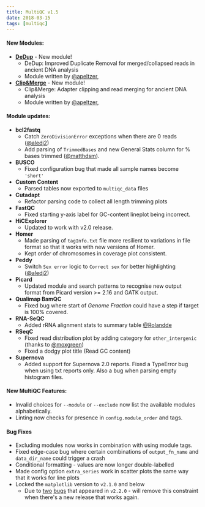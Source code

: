 ---
title: MultiQC v1.5
date: 2018-03-15
tags: [multiqc]
---


#### New Modules:
* [**DeDup**](http://www.github.com/apeltzer/DeDup) - New module!
    * DeDup: Improved Duplicate Removal for merged/collapsed reads in ancient DNA analysis
    * Module written by [@apeltzer](https://github.com/apeltzer),
* [**Clip&Merge**](http://github.com/apeltzer/ClipAndMerge) - New module!
    * Clip&Merge: Adapter clipping and read merging for ancient DNA analysis
    * Module written by [@apeltzer](https://github.com/apeltzer),

#### Module updates:
* **bcl2fastq**
    * Catch `ZeroDivisionError` exceptions when there are 0 reads ([@aledj2](https://github.com/aledj2))
    * Add parsing of `TrimmedBases` and new General Stats column for % bases trimmed ([@matthdsm](https://github.com/matthdsm)).
* **BUSCO**
    * Fixed configuration bug that made all sample names become `'short'`
* **Custom Content**
    * Parsed tables now exported to `multiqc_data` files
* **Cutadapt**
    * Refactor parsing code to collect all length trimming plots
* **FastQC**
    * Fixed starting y-axis label for GC-content lineplot being incorrect.
* **HiCExplorer**
    * Updated to work with v2.0 release.
* **Homer**
    * Made parsing of `tagInfo.txt` file more resilient to variations in file format so that it works with new versions of Homer.
    * Kept order of chromosomes in coverage plot consistent.
* **Peddy**
    * Switch `Sex error` logic to `Correct sex` for better highlighting ([@aledj2](https://github.com/aledj2))
* **Picard**
    * Updated module and search patterns to recognise new output format from Picard version >= 2.16 and GATK output.
* **Qualimap BamQC**
    * Fixed bug where start of _Genome Fraction_ could have a step if target is 100% covered.
* **RNA-SeQC**
    * Added rRNA alignment stats to summary table [@Rolandde](https://github.com/Rolandde)
* **RSeqC**
    * Fixed read distribution plot by adding category for `other_intergenic` (thanks to [@moxgreen](https://github.com/moxgreen))
    * Fixed a dodgy plot title (Read GC content)
* **Supernova**
    * Added support for Supernova 2.0 reports. Fixed a TypeError bug when using txt reports only. Also a bug when parsing empty histogram files.

#### New MultiQC Features:
* Invalid choices for `--module` or `--exclude` now list the available modules alphabetically.
* Linting now checks for presence in `config.module_order` and tags.

#### Bug Fixes
* Excluding modules now works in combination with using module tags.
* Fixed edge-case bug where certain combinations of `output_fn_name` and `data_dir_name` could trigger a crash
* Conditional formatting - values are now longer double-labelled
* Made config option `extra_series` work in scatter plots the same way that it works for line plots
* Locked the `matplotlib` version to `v2.1.0` and below
    * Due to [two](https://github.com/matplotlib/matplotlib/issues/10476) [bugs](https://github.com/matplotlib/matplotlib/issues/10784) that appeared in `v2.2.0` - will remove this constraint when there's a new release that works again.
